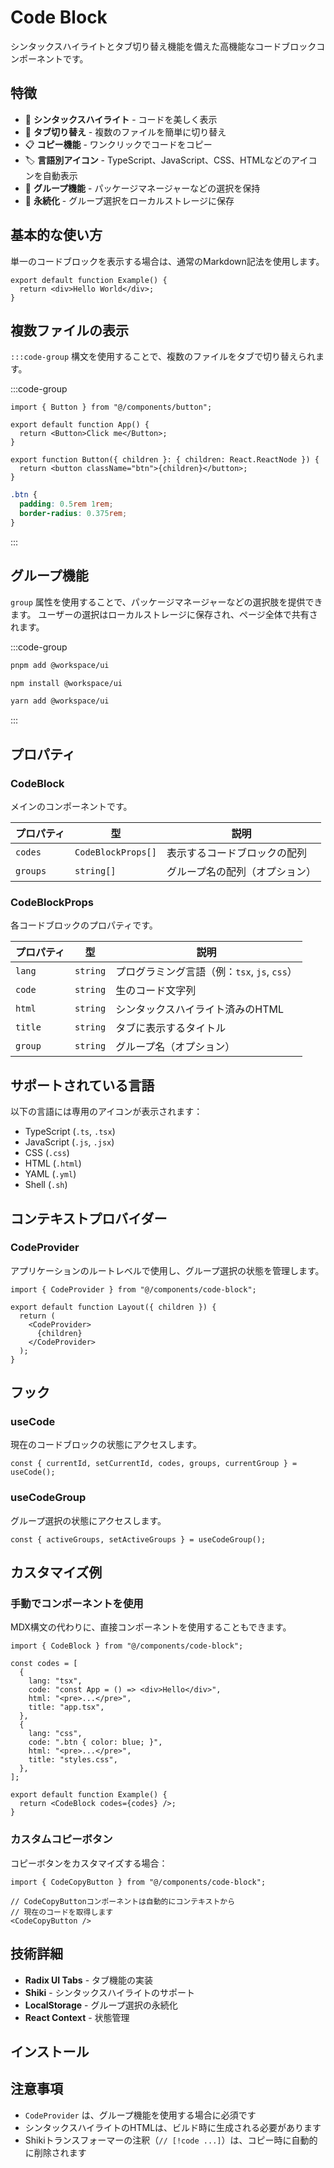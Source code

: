 
# Code Block

シンタックスハイライトとタブ切り替え機能を備えた高機能なコードブロックコンポーネントです。

## 特徴

- 🎨 **シンタックスハイライト** - コードを美しく表示
- 📑 **タブ切り替え** - 複数のファイルを簡単に切り替え
- 📋 **コピー機能** - ワンクリックでコードをコピー
- 🏷️ **言語別アイコン** - TypeScript、JavaScript、CSS、HTMLなどのアイコンを自動表示
- 🎯 **グループ機能** - パッケージマネージャーなどの選択を保持
- 💾 **永続化** - グループ選択をローカルストレージに保存

## 基本的な使い方

単一のコードブロックを表示する場合は、通常のMarkdown記法を使用します。

```tsx
export default function Example() {
  return <div>Hello World</div>;
}
```

## 複数ファイルの表示

`:::code-group` 構文を使用することで、複数のファイルをタブで切り替えられます。

:::code-group

```tsx title="app.tsx"
import { Button } from "@/components/button";

export default function App() {
  return <Button>Click me</Button>;
}
```

```tsx title="button.tsx"
export function Button({ children }: { children: React.ReactNode }) {
  return <button className="btn">{children}</button>;
}
```

```css title="styles.css"
.btn {
  padding: 0.5rem 1rem;
  border-radius: 0.375rem;
}
```

:::

## グループ機能

`group` 属性を使用することで、パッケージマネージャーなどの選択肢を提供できます。
ユーザーの選択はローカルストレージに保存され、ページ全体で共有されます。

:::code-group

```sh group=pnpm title="pnpm"
pnpm add @workspace/ui
```

```sh group=npm title="npm"
npm install @workspace/ui
```

```sh group=yarn title="yarn"
yarn add @workspace/ui
```

:::

## プロパティ

### CodeBlock

メインのコンポーネントです。

| プロパティ | 型 | 説明 |
|---------|-----|------|
| `codes` | `CodeBlockProps[]` | 表示するコードブロックの配列 |
| `groups` | `string[]` | グループ名の配列（オプション） |

### CodeBlockProps

各コードブロックのプロパティです。

| プロパティ | 型 | 説明 |
|---------|-----|------|
| `lang` | `string` | プログラミング言語（例：`tsx`, `js`, `css`） |
| `code` | `string` | 生のコード文字列 |
| `html` | `string` | シンタックスハイライト済みのHTML |
| `title` | `string` | タブに表示するタイトル |
| `group` | `string` | グループ名（オプション） |

## サポートされている言語

以下の言語には専用のアイコンが表示されます：

- TypeScript (`.ts`, `.tsx`)
- JavaScript (`.js`, `.jsx`)
- CSS (`.css`)
- HTML (`.html`)
- YAML (`.yml`)
- Shell (`.sh`)

## コンテキストプロバイダー

### CodeProvider

アプリケーションのルートレベルで使用し、グループ選択の状態を管理します。

```tsx
import { CodeProvider } from "@/components/code-block";

export default function Layout({ children }) {
  return (
    <CodeProvider>
      {children}
    </CodeProvider>
  );
}
```

## フック

### useCode

現在のコードブロックの状態にアクセスします。

```tsx
const { currentId, setCurrentId, codes, groups, currentGroup } = useCode();
```

### useCodeGroup

グループ選択の状態にアクセスします。

```tsx
const { activeGroups, setActiveGroups } = useCodeGroup();
```

## カスタマイズ例

### 手動でコンポーネントを使用

MDX構文の代わりに、直接コンポーネントを使用することもできます。

```tsx
import { CodeBlock } from "@/components/code-block";

const codes = [
  {
    lang: "tsx",
    code: "const App = () => <div>Hello</div>",
    html: "<pre>...</pre>",
    title: "app.tsx",
  },
  {
    lang: "css",
    code: ".btn { color: blue; }",
    html: "<pre>...</pre>",
    title: "styles.css",
  },
];

export default function Example() {
  return <CodeBlock codes={codes} />;
}
```

### カスタムコピーボタン

コピーボタンをカスタマイズする場合：

```tsx
import { CodeCopyButton } from "@/components/code-block";

// CodeCopyButtonコンポーネントは自動的にコンテキストから
// 現在のコードを取得します
<CodeCopyButton />
```

## 技術詳細

- **Radix UI Tabs** - タブ機能の実装
- **Shiki** - シンタックスハイライトのサポート
- **LocalStorage** - グループ選択の永続化
- **React Context** - 状態管理

## インストール

<RegistryInstallCommand registryName="code-block" />

## 注意事項

- `CodeProvider` は、グループ機能を使用する場合に必須です
- シンタックスハイライトのHTMLは、ビルド時に生成される必要があります
- Shikiトランスフォーマーの注釈（`// [!code ...]`）は、コピー時に自動的に削除されます
